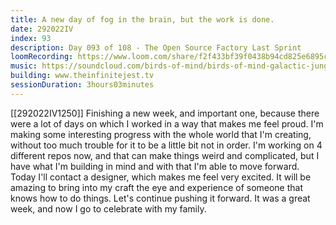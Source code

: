 ```yaml
---
title: A new day of fog in the brain, but the work is done.
date: 292022IV
index: 93
description: Day 093 of 108 - The Open Source Factory Last Sprint
loomRecording: https://www.loom.com/share/f2f433bf39f0438b94cd825e6895cc67
music: https://soundcloud.com/birds-of-mind/birds-of-mind-galactic-jungle-all-your-friends-burning-man-2017
building: www.theinfinitejest.tv
sessionDuration: 3hours03minutes
---
```


[[292022IV1250]]
Finishing a new week, and important one, because there were a lot of days on which I worked in a way that makes me feel proud. I'm making some interesting progress with the whole world that I'm creating, without too much trouble for it to be a little bit not in order. I'm working on 4 different repos now, and that can make things weird and complicated, but I have what I'm building in mind and with that I'm able to move forward. Today I'll contact a designer, which makes me feel very excited. It will be amazing to bring into my craft the eye and experience of someone that knows how to do things. Let's continue pushing it forward. It was a great week, and now I go to celebrate with my family.
